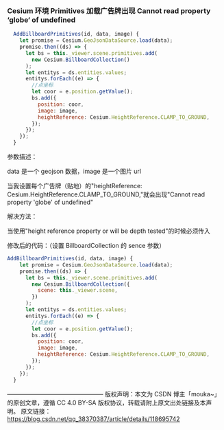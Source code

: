 ### Cesium 环境 Primitives 加载广告牌出现 Cannot read property ‘globe‘ of undefined

```js
  AddBillboardPrimitives(id, data, image) {
    let promise = Cesium.GeoJsonDataSource.load(data);
    promise.then((ds) => {
      let bs = this._viewer.scene.primitives.add(
        new Cesium.BillboardCollection()
      );
      let entitys = ds.entities.values;
      entitys.forEach((e) => {
        //点坐标
        let coor = e.position.getValue();
        bs.add({
          position: coor,
          image: image,
          heightReference: Cesium.HeightReference.CLAMP_TO_GROUND,
        });
      });
    });
  }
```

参数描述：

data 是一个 geojson 数据，image 是一个图片 url

当我设置每个广告牌（贴地）的"heightReference: Cesium.HeightReference.CLAMP_TO_GROUND,"就会出现"Cannot read property 'globe' of undefined"

解决方法：

当使用"height reference property or will be depth tested"的时候必须传入

修改后的代码：（设置 BillboardCollection 的 sence 参数）

```js
AddBillboardPrimitives(id, data, image) {
    let promise = Cesium.GeoJsonDataSource.load(data);
    promise.then((ds) => {
      let bs = this._viewer.scene.primitives.add(
        new Cesium.BillboardCollection({
          scene: this._viewer.scene,
        })
      );
      let entitys = ds.entities.values;
      entitys.forEach((e) => {
        //点坐标
        let coor = e.position.getValue();
        bs.add({
          position: coor,
          image: image,
          heightReference: Cesium.HeightReference.CLAMP_TO_GROUND,
        });
      });
    });
  }
```

————————————————
版权声明：本文为 CSDN 博主「mouka~」的原创文章，遵循 CC 4.0 BY-SA 版权协议，转载请附上原文出处链接及本声明。
原文链接：https://blog.csdn.net/qq_38370387/article/details/118695742
